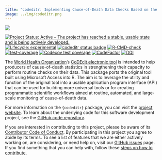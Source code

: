 ```yaml
---
title: "codeditr: Implementing Cause-of-Death Data Checks Based on the WHO CoDEdit Tool"
image: ../img/codeditr.png
---
```


::: column-margin
[![](../img/codeditr.png)](https://oxford-ihtm.io/codeditr.png)
:::

[![Project Status: Active – The project has reached a stable, usable state and is being actively developed.](https://www.repostatus.org/badges/latest/active.svg)](https://www.repostatus.org/#active) 
[![Lifecycle: experimental](https://img.shields.io/badge/lifecycle-experimental-orange.svg)](https://lifecycle.r-lib.org/articles/stages.html#experimental) 
[![codeditr status badge](https://oxfordihtm.r-universe.dev/badges/codeditr)](https://oxfordihtm.r-universe.dev/codeditr) [![R-CMD-check](https://github.com/OxfordIHTM/codeditr/actions/workflows/R-CMD-check.yaml/badge.svg)](https://github.com/OxfordIHTM/codeditr/actions/workflows/R-CMD-check.yaml) [![test-coverage](https://github.com/OxfordIHTM/codeditr/actions/workflows/test-coverage.yaml/badge.svg)](https://github.com/OxfordIHTM/codeditr/actions/workflows/test-coverage.yaml) 
[![Codecov test coverage](https://codecov.io/gh/OxfordIHTM/codeditr/branch/main/graph/badge.svg)](https://app.codecov.io/gh/OxfordIHTM/codeditr?branch=main) 
[![CodeFactor](https://www.codefactor.io/repository/github/OxfordIHTM/codeditr/badge)](https://www.codefactor.io/repository/github/OxfordIHTM/codeditr) 
[![DOI](https://zenodo.org/badge/752255505.svg)](https://zenodo.org/badge/latestdoi/752255505)

The [World Health Organization](https://www.who.int/)'s [CoDEdit electronic tool](https://www.who.int/standards/classifications/classification-of-diseases/services/codedit-tool) is intended to help producers of cause-of-death statistics in strengthening their capacity to perform routine checks on their data. This package ports the original tool built using Microsoft Access into R. The aim is to leverage the utility and function of the original tool into a usable application program interface (API) that can be used for building more universal tools or for creating programmatic scientific workflows aimed at routine, automated, and large-scale monitoring of cause-of-death data.

For more information on the `{codeditr}` package, you can visit the [project website](https://oxford-ihtm.io/codeditr/). To learn about the underlying code for this software development project, see the [GitHub code repository](https://github.com/OxfordIHTM/codeditr).

If you are interested in contributing to this project, please be aware of its [Contributor Code of Conduct](https://oxford-ihtm.io/codeditr/CODE_OF_CONDUCT.html). By participating in this project you agree to abide by its terms. To see a list of features that we are either actively working on, are considering, or need help on, visit our [GitHub issues](https://github.com/OxfordIHTM/codeditr/issues) page. If you find something that you can help with, follow these [steps on how to contribute](https://oxford-ihtm.io/codeditr/CONTRIBUTING.html).
